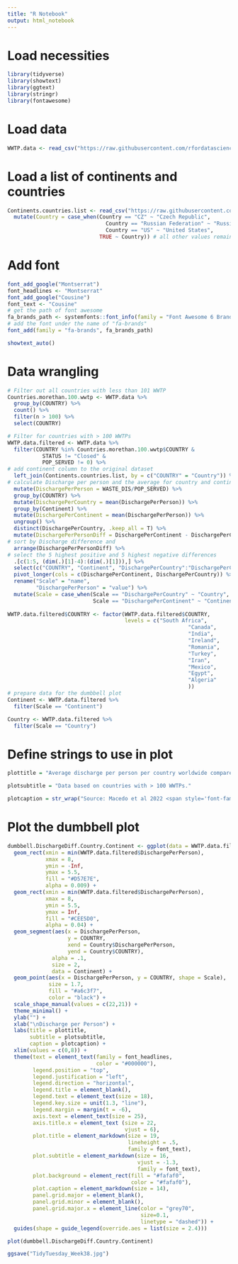 ```yaml
---
title: "R Notebook"
output: html_notebook
---
```


# Load necessities
```r
library(tidyverse)
library(showtext)
library(ggtext)
library(stringr)
library(fontawesome)
```

# Load data
```r
WWTP.data <- read_csv("https://raw.githubusercontent.com/rfordatascience/tidytuesday/master/data/2022/2022-09-20/HydroWASTE_v10.csv")
```
# Load a list of continents and countries
```r
Continents.countries.list <- read_csv("https://raw.githubusercontent.com/dbouquin/IS_608/master/NanosatDB_munging/Countries-Continents.csv") %>%
  mutate(Country = case_when(Country == "CZ" ~ "Czech Republic",
                               Country == "Russian Federation" ~ "Russia",
                               Country == "US" ~ "United States",
                             TRUE ~ Country)) # all other values remain the same
```
# Add font
```r
font_add_google("Montserrat")
font_headlines <- "Montserrat"
font_add_google("Cousine")
font_text <- "Cousine"
# get the path of font awesome
fa_brands_path <- systemfonts::font_info(family = "Font Awesome 6 Brands")[["path"]]
# add the font under the name of "fa-brands"
font_add(family = "fa-brands", fa_brands_path)

showtext_auto()
```


# Data wrangling
```r
# Filter out all countries with less than 101 WWTP
Countries.morethan.100.wwtp <- WWTP.data %>%
  group_by(COUNTRY) %>%
  count() %>%
  filter(n > 100) %>%
  select(COUNTRY)

# Filter for countries with > 100 WWTPs
WWTP.data.filtered <- WWTP.data %>%
  filter(COUNTRY %in% Countries.morethan.100.wwtp$COUNTRY &
           STATUS != "Closed" &
           POP_SERVED != 0) %>%
# add continent column to the original dataset
  left_join(Continents.countries.list, by = c("COUNTRY" = "Country")) %>%
# calculate Discharge per person and the average for country and continent
  mutate(DischargePerPerson = WASTE_DIS/POP_SERVED) %>%
  group_by(COUNTRY) %>%
  mutate(DischargePerCountry = mean(DischargePerPerson)) %>%
  group_by(Continent) %>%
  mutate(DischargePerContinent = mean(DischargePerPerson)) %>%
  ungroup() %>%
  distinct(DischargePerCountry, .keep_all = T) %>%
  mutate(DischargePerPersonDiff = DischargePerContinent - DischargePerCountry) %>%
# sort by Discharge difference and
  arrange(DischargePerPersonDiff) %>%
# select the 5 highest positive and 5 highest negative differences
  .[c(1:5, (dim(.)[1]-4):(dim(.)[1])),] %>%
  select(c("COUNTRY", "Continent", "DischargePerCountry":"DischargePerContinent")) %>%
  pivot_longer(cols = c(DischargePerContinent, DischargePerCountry)) %>%
  rename("Scale" = "name",
         "DischargePerPerson" = "value") %>%
  mutate(Scale = case_when(Scale == "DischargePerCountry" ~ "Country",
                           Scale == "DischargePerContinent" ~ "Continent"))
  
WWTP.data.filtered$COUNTRY <- factor(WWTP.data.filtered$COUNTRY, 
                                     levels = c("South Africa",
                                                         "Canada",
                                                         "India",
                                                         "Ireland",
                                                         "Romania",
                                                         "Turkey",
                                                         "Iran",
                                                         "Mexico",
                                                         "Egypt",
                                                         "Algeria"
                                                         ))
# prepare data for the dumbbell plot
Continent <- WWTP.data.filtered %>%
  filter(Scale == "Continent")

Country <- WWTP.data.filtered %>%
  filter(Scale == "Country")
```

# Define strings to use in plot
```r
plottitle = "Average discharge per person per country worldwide compared to their respective continents average.<br>The Plot shows the top 5 countries discharging less (<span style='color:#7b9f66'>green</span>) and more (<span style='color: #d57e7e'>red</span>) than the average of the continent."

plotsubtitle = "Data based on countries with > 100 WWTPs."

plotcaption = str_wrap("Source: Macedo et al 2022 <span style='font-family:\"fa-brands\"'>&#xf09b;</span> DoZi93/TidyTuesday #TidyTuesday #rstats")
```

# Plot the dumbbell plot
```r
dumbbell.DischargeDiff.Country.Continent <- ggplot(data = WWTP.data.filtered) +
  geom_rect(xmin = min(WWTP.data.filtered$DischargePerPerson),
            xmax = 8,
            ymin = -Inf,
            ymax = 5.5,
            fill = "#D57E7E",
            alpha = 0.009) +
  geom_rect(xmin = min(WWTP.data.filtered$DischargePerPerson),
            xmax = 8,
            ymin = 5.5,
            ymax = Inf,
            fill = "#CEE5D0",
            alpha = 0.04) +
  geom_segment(aes(x = DischargePerPerson,
                   y = COUNTRY,
                   xend = Country$DischargePerPerson,
                   yend = Country$COUNTRY),
              alpha = .1,
              size = 2,
              data = Continent) +
  geom_point(aes(x = DischargePerPerson, y = COUNTRY, shape = Scale),
             size = 1.7,
             fill = "#a6c3f7",
             color = "black") +
  scale_shape_manual(values = c(22,21)) +
  theme_minimal() +
  ylab("") +
  xlab("\nDischarge per Person") +
  labs(title = plottitle,
       subtitle = plotsubtitle,
       caption = plotcaption) +
  xlim(values = c(0,8)) +
  theme(text = element_text(family = font_headlines,
                            color = "#000000"),
        legend.position = "top",
        legend.justification = "left",
        legend.direction = "horizontal",
        legend.title = element_blank(),
        legend.text = element_text(size = 18),
        legend.key.size = unit(1.3, "line"),
        legend.margin = margin(t = -6),
        axis.text = element_text(size = 25),
        axis.title.x = element_text (size = 22,
                                     vjust = 6),
        plot.title = element_markdown(size = 19,
                                      lineheight = .5,
                                      family = font_text),
        plot.subtitle = element_markdown(size = 16,
                                         vjust = -1.3,
                                         family = font_text),
        plot.background = element_rect(fill = "#fafaf0",
                                       color = "#fafaf0"),
        plot.caption = element_markdown(size = 14),
        panel.grid.major = element_blank(),
        panel.grid.minor = element_blank(),
        panel.grid.major.x = element_line(color = "grey70",
                                          size=0.1,
                                          linetype = "dashed")) +
  guides(shape = guide_legend(override.aes = list(size = 2.4)))

plot(dumbbell.DischargeDiff.Country.Continent)

ggsave("TidyTuesday_Week38.jpg")
```

